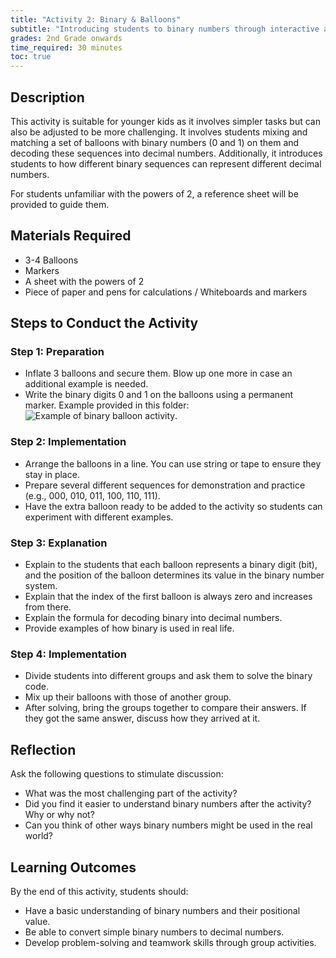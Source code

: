 ```yaml
---
title: "Activity 2: Binary & Balloons"
subtitle: "Introducing students to binary numbers through interactive and fun activities."
grades: 2nd Grade onwards
time_required: 30 minutes
toc: true
---
```


## Description

This activity is suitable for younger kids as it involves simpler tasks but can also be adjusted to be more challenging. It involves students mixing and matching a set of balloons with binary numbers (0 and 1) on them and decoding these sequences into decimal numbers. Additionally, it introduces students to how different binary sequences can represent different decimal numbers.

For students unfamiliar with the powers of 2, a reference sheet will be provided to guide them.

## Materials Required

- 3-4 Balloons
- Markers
- A sheet with the powers of 2
- Piece of paper and pens for calculations / Whiteboards and markers

## Steps to Conduct the Activity

### Step 1: Preparation

- Inflate 3 balloons and secure them. Blow up one more in case an additional example is needed.
- Write the binary digits 0 and 1 on the balloons using a permanent marker. Example provided in this folder: ![Example of binary balloon activity](../images/02activity.png).

### Step 2: Implementation

- Arrange the balloons in a line. You can use string or tape to ensure they stay in place.
- Prepare several different sequences for demonstration and practice (e.g., 000, 010, 011, 100, 110, 111).
- Have the extra balloon ready to be added to the activity so students can experiment with different examples.

### Step 3: Explanation

- Explain to the students that each balloon represents a binary digit (bit), and the position of the balloon determines its value in the binary number system.
- Explain that the index of the first balloon is always zero and increases from there.
- Explain the formula for decoding binary into decimal numbers.
- Provide examples of how binary is used in real life.

### Step 4: Implementation

- Divide students into different groups and ask them to solve the binary code.
- Mix up their balloons with those of another group.
- After solving, bring the groups together to compare their answers. If they got the same answer, discuss how they arrived at it.

## Reflection

Ask the following questions to stimulate discussion:

- What was the most challenging part of the activity?
- Did you find it easier to understand binary numbers after the activity? Why or why not?
- Can you think of other ways binary numbers might be used in the real world?

## Learning Outcomes

By the end of this activity, students should:

- Have a basic understanding of binary numbers and their positional value.
- Be able to convert simple binary numbers to decimal numbers.
- Develop problem-solving and teamwork skills through group activities.
